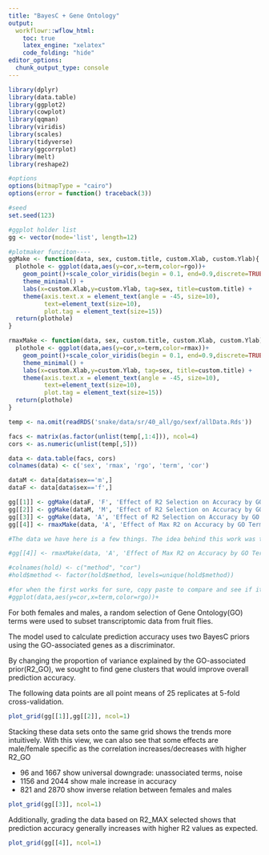```yaml
---
title: "BayesC + Gene Ontology"
output:
  workflowr::wflow_html:
    toc: true
    latex_engine: "xelatex"
    code_folding: "hide"
editor_options:
  chunk_output_type: console
---
```


```r

library(dplyr)
library(data.table)
library(ggplot2)
library(cowplot)
library(qqman)
library(viridis)
library(scales)
library(tidyverse)
library(ggcorrplot)
library(melt)
library(reshape2)

#options
options(bitmapType = "cairo")
options(error = function() traceback(3))

#seed
set.seed(123)

#ggplot holder list
gg <- vector(mode='list', length=12)

```

```r
#plotmaker funciton----
ggMake <- function(data, sex, custom.title, custom.Xlab, custom.Ylab){
  plothole <- ggplot(data,aes(y=cor,x=term,color=rgo))+
    geom_point()+scale_color_viridis(begin = 0.1, end=0.9,discrete=TRUE) +
    theme_minimal() +
    labs(x=custom.Xlab,y=custom.Ylab, tag=sex, title=custom.title) +
    theme(axis.text.x = element_text(angle = -45, size=10),
          text=element_text(size=10),
          plot.tag = element_text(size=15))
  return(plothole)
}

rmaxMake <- function(data, sex, custom.title, custom.Xlab, custom.Ylab){
  plothole <- ggplot(data,aes(y=cor,x=term,color=rmax))+
    geom_point()+scale_color_viridis(begin = 0.1, end=0.9,discrete=TRUE) +
    theme_minimal() +
    labs(x=custom.Xlab,y=custom.Ylab, tag=sex, title=custom.title) +
    theme(axis.text.x = element_text(angle = -45, size=10),
          text=element_text(size=10),
          plot.tag = element_text(size=15))
  return(plothole)
}

```

```r

temp <- na.omit(readRDS('snake/data/sr/40_all/go/sexf/allData.Rds'))

facs <- matrix(as.factor(unlist(temp[,1:4])), ncol=4)
cors <- as.numeric(unlist(temp[,5]))

data <- data.table(facs, cors)
colnames(data) <- c('sex', 'rmax', 'rgo', 'term', 'cor')

dataM <- data[data$sex=='m',]
dataF <- data[data$sex=='f',]

gg[[1]] <- ggMake(dataF, 'F', 'Effect of R2 Selection on Accuracy by GO Term', 'GO Term', 'Prediction Accuracy')
gg[[2]] <- ggMake(dataM, 'M', 'Effect of R2 Selection on Accuracy by GO Term', 'GO Term', 'Prediction Accuracy')
gg[[3]] <- ggMake(data, 'A', 'Effect of R2 Selection on Accuracy by GO Term', 'GO Term', 'Prediction Accuracy')
gg[[4]] <- rmaxMake(data, 'A', 'Effect of Max R2 on Accuracy by GO Term', 'GO Term', 'Prediction Accuracy')

#The data we have here is a few things. The idea behind this work was to analyze the effects of GO terms asa Bayesian prior. By using two separate priors, we aset the first one to efffects of the go terms and the second to the ffects of all non go terms. 

#gg[[4]] <- rmaxMake(data, 'A', 'Effect of Max R2 on Accuracy by GO Term', 'GO Term', 'Prediction Accuracy')

#colnames(hold) <- c("method", "cor")
#hold$method <- factor(hold$method, levels=unique(hold$method))

#for when the first works for sure, copy paste to compare and see if it mattered at all
#ggplot(data,aes(y=cor,x=term,color=rgo))+

```

For both females and males, a random selection of Gene Ontology(GO) terms were used to subset transcriptomic data from fruit flies.

The model used to calculate prediction accuracy uses two BayesC priors using the GO-associated genes as a discriminator. 

By changing the proportion of variance explained by the GO-associated prior(R2_GO), we sought to find gene clusters that would improve overall prediction accuracy. 

The following data points are all point means of 25 replicates at 5-fold cross-validation.

```r

plot_grid(gg[[1]],gg[[2]], ncol=1)

```

Stacking these data sets onto the same grid shows the trends more intuitively. With this view, we can also see that some effects are male/female specific as the correlation increases/decreases with higher R2_GO

- 96 and 1667 show universal downgrade: unassociated terms, noise
- 1156 and 2044 show male increase in accuracy
- 821 and 2870 show inverse relation between females and males

```r

plot_grid(gg[[3]], ncol=1)

```

Additionally, grading the data based on R2_MAX selected shows that prediction accuracy generally increases with higher R2 values as expected.

```r

plot_grid(gg[[4]], ncol=1)

```


